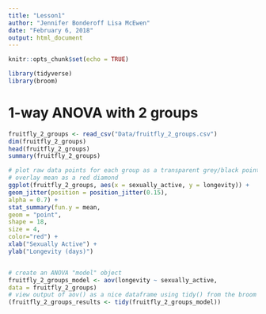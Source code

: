 ```yaml
---
title: "Lesson1"
author: "Jennifer Bonderoff Lisa McEwen"
date: "February 6, 2018"
output: html_document
---
```


```r
knitr::opts_chunk$set(echo = TRUE)
```

```r
library(tidyverse)
library(broom)

```

# 1-way ANOVA with 2 groups

```r
fruitfly_2_groups <- read_csv("Data/fruitfly_2_groups.csv")
dim(fruitfly_2_groups)
head(fruitfly_2_groups)
summary(fruitfly_2_groups)

# plot raw data points for each group as a transparent grey/black point
# overlay mean as a red diamond
ggplot(fruitfly_2_groups, aes(x = sexually_active, y = longevity)) +
geom_jitter(position = position_jitter(0.15),
alpha = 0.7) +
stat_summary(fun.y = mean,
geom = "point",
shape = 18,
size = 4,
color="red") +
xlab("Sexually Active") +
ylab("Longevity (days)")


# create an ANOVA "model" object
fruitfly_2_groups_model <- aov(longevity ~ sexually_active,
data = fruitfly_2_groups)
# view output of aov() as a nice dataframe using tidy() from the broom package
(fruitfly_2_groups_results <- tidy(fruitfly_2_groups_model))




```

